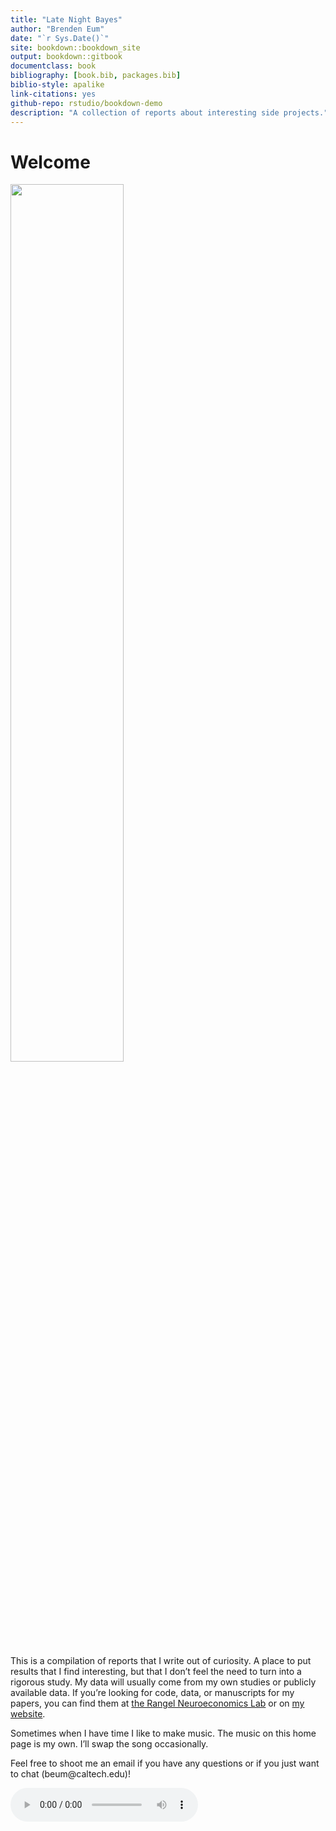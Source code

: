 ```yaml
--- 
title: "Late Night Bayes"
author: "Brenden Eum"
date: "`r Sys.Date()`"
site: bookdown::bookdown_site
output: bookdown::gitbook
documentclass: book
bibliography: [book.bib, packages.bib]
biblio-style: apalike
link-citations: yes
github-repo: rstudio/bookdown-demo
description: "A collection of reports about interesting side projects."
---
```


# Welcome

![](images/latenightbayes_home.gif){width=60%}

This is a compilation of reports that I write out of curiosity. A place to put results that I find interesting, but that I don't feel the need to turn into a rigorous study. My data will usually come from my own studies or publicly available data. If you're looking for code, data, or manuscripts for my papers, you can find them at [the Rangel Neuroeconomics Lab](rnl.caltech.edu) or on [my website](brendeneum.com).

Sometimes when I have time I like to make music. The music on this home page is my own. I'll swap the song occasionally.

Feel free to shoot me an email if you have any questions or if you just want to chat (beum@caltech.edu)!

<audio controls autoplay>
  <source src="music/aruarian_dance_remix.mp3" type="audio/mpeg">
</audio>
